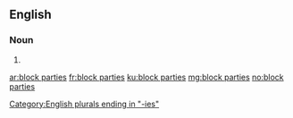 ==English==

===Noun===
{{head|en|noun plural form|head=[[block]] [[parties]]}}
# {{plural of|block party|lang=en}}

[[Category:English plurals ending in "-ies"]]

[[ar:block parties]]
[[fr:block parties]]
[[ku:block parties]]
[[mg:block parties]]
[[no:block parties]]